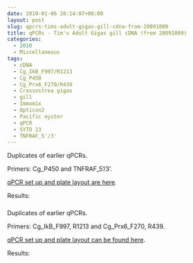 ```yaml
---
date: 2010-01-06 20:14:07+00:00
layout: post
slug: qpcrs-tims-adult-gigas-gill-cdna-from-20091009
title: qPCRs - Tim's Adult Gigas gill cDNA (from 20091009)
categories:
  - 2010
  - Miscellaneous
tags:
  - cDNA
  - Cg_IkB_F997/R1213
  - Cg_P450
  - Cg_Prx6_F270/R439
  - Crassostrea gigas
  - gill
  - Immomix
  - Opticon2
  - Pacific oyster
  - qPCR
  - SYTO 13
  - TNFRAF_5'/3'
---
```


Duplicates of earlier qPCRs.

Primers: Cg_P450 and TNFRAF_5'/3'.

[qPCR set up and plate layout are here](https://eagle.fish.washington.edu/Arabidopsis/Notebook%20Workup%20Files/20100106-02.jpg).

Results:



### 





Duplicates of earlier qPCRs.

Primers: Cg_IkB_F997, R1213 and Cg_Prx6_F270, R439.

[qPCR set up and plate layout can be found here](https://eagle.fish.washington.edu/Arabidopsis/Notebook%20Workup%20Files/20100106-01.jpg).

Results:
